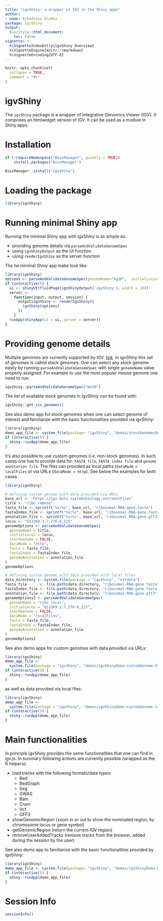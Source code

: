 ```yaml
---
title: "igvShiny: a wrapper of IGV in the Shiny apps"
author:
- name: Arkadiusz Gladki
package: igvShiny
output:
  BiocStyle::html_document:
    toc: false
vignette: >
  %\VignetteIndexEntry{igvShiny Overview}
  %\VignetteEngine{knitr::rmarkdown}
  %\VignetteEncoding{UTF-8}
---
```


```r
knitr::opts_chunk$set(
  collapse = TRUE,
  comment = "#>"
)
```

# igvShiny

The `igvShiny` package is a wrapper of Integrative Genomics Viewer (IGV). 
It comprises an htmlwidget version of IGV. 
It can be used as a module in Shiny apps. 

# Installation

```r
if (!requireNamespace("BiocManager", quietly = TRUE))
    install.packages("BiocManager")

BiocManager::install("igvShiny")
```

# Loading the package

```r
library(igvShiny)
```

# Running minimal Shiny app

Running the minimal Shiny app with igvShiny is as simple as:

* providing genome details via `parseAndValidateGenomeSpec`
* using `igvShinyOutput` as the UI function
* using `renderIgvShiny` as the server function

The he minimal Shiny app make look like: 

```r
library(igvShiny)
options <- parseAndValidateGenomeSpec(genomeName="hg38",  initialLocus="NDUFS2")
if (interactive()) {
  ui <- shinyUI(fluidPage(igvShinyOutput('igvShiny'), width = 10))
  server <-
    function(input, output, session) {
      output$igvShiny <- renderIgvShiny({
        igvShiny(options)
      })
    }
  runApp(shinyApp(ui = ui, server = server))
}
```

# Providing genome details

Multiple genomes are currently supported by IGV: [link](https://s3.amazonaws.com/igv.org.genomes/genomes.json). In igvShiny 
this set of genomes is called stock genomes.
One can select any stock genome easily by running `parseAndValidateGenomeSpec`
with single `genomeName` value properly assigned.
For example to use the most popular mouse genome one need to run:

```r
igvShiny::parseAndValidateGenomeSpec("mm10")
```

The list of available stock genomes in igvShiny can be found with:
```r
igvShiny::get_css_genomes()
```

See also demo app for stock genomes when one can select genome of interest and
familiarize with the basic functionalities provided via igvShiny:
```r
library(igvShiny)
demo_app_file <- system.file(package= "igvShiny", "demos/stockGenomesDemo.R")
if (interactive()) {
  shiny::runApp(demo_app_file)
}
```

It's also possible to use custom genomes (i.e. non-stock genomes). In such cases 
one has to provide data for: `FASTA file`, `FASTA index file` 
and `genome annotation file`.
The files can provided as local paths (`dataMode` = `localFiles` or via URLs
(`dataMode = http`). See below the examples for both cases.

```r
library(igvShiny)

# defining custom genome with data provided via URLs
base_url <- "https://igv-data.systemsbiology.net/testFiles"
title <- "ribo remote"
fasta_file <- sprintf("%s/%s", base_url, "ribosomal-RNA-gene.fasta")
fastaIndex_file <- sprintf("%s/%s", base_url, "ribosomal-RNA-gene.fasta.fai")
annotation_file <- sprintf("%s/%s", base_url, "ribosomal-RNA-gene.gff3")
locus <- "U13369.1:7,276-8,225"
genomeOptions <- parseAndValidateGenomeSpec(
  genomeName = title,
  initialLocus = locus,
  stockGenome = FALSE,
  dataMode = "http",
  fasta = fasta_file,
  fastaIndex = fastaIndex_file,
  genomeAnnotation = annotation_file
)
genomeOptions

# defining custom genome with data provided with local files
data_directory <- system.file(package = "igvShiny", "extdata")
fasta_file      <- file.path(data_directory, "ribosomal-RNA-gene.fasta")
fastaIndex_file <- file.path(data_directory, "ribosomal-RNA-gene.fasta.fai")
annotation_file <- file.path(data_directory, "ribosomal-RNA-gene.gff3")
genomeOptions2 <- parseAndValidateGenomeSpec(
  genomeName = "ribo local",
  initialLocus = "U13369.1:7,276-8,225",
  stockGenome = FALSE,
  dataMode = "localFiles",
  fasta = fasta_file,
  fastaIndex = fastaIndex_file,
  genomeAnnotation = annotation_file
)
genomeOptions2
```

See also demo apps for custom genomes with data provided via URLs:
```r
library(igvShiny)
demo_app_file <-
  system.file(package = "igvShiny", "demos/igvShinyDemo-customGenome-http.R")
if (interactive()) {
  shiny::runApp(demo_app_file)
}
```
as well as data provided via local files:
```r
library(igvShiny)
demo_app_file <-
  system.file(package = "igvShiny", "demos/igvShinyDemo-customGenome-localFiles.R")
if (interactive()) {
  shiny::runApp(demo_app_file)
}
```


# Main functionalities

In principle igvShiny provides the same functionalities that one can find in
igv.js. In summary following actions are currently possible
(wrapped as the R helpers):

* load tracks with the following formats/data types:
  + Bed
  + BedGraph
  + Seg
  + GWAS
  + Bam
  + Cram
  + Vcf
  + GFF3
* showGenomicRegion (zoom in or out to show the nominated region, by chromosome
locus or gene symbol)
* getGenomicRegion (return the current IGV region)
* removeUserAddedTracks (remove tracks from the browser, added during the
session by the user)
  
See also demo app to familiarize with the basic functionalities provided by
igvShiny:
```r
library(igvShiny)
demo_app_file <- system.file(package= "igvShiny", "demos/igvShinyDemo.R")
if (interactive()) {
  shiny::runApp(demo_app_file)
}
```

# Session Info

```r
sessionInfo()
```
